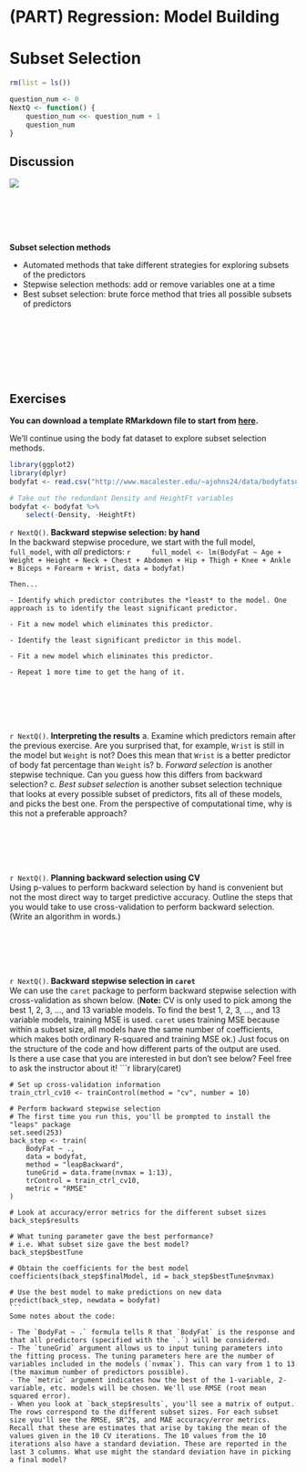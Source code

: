 # (PART) Regression: Model Building {-}

# Subset Selection

```r
rm(list = ls())

question_num <- 0
NextQ <- function() {
    question_num <<- question_num + 1
    question_num
}
```

## Discussion

![](images/class_flow2.png)

<br>
<br>
<br>
<br>

**Subset selection methods**

- Automated methods that take different strategies for exploring subsets of the predictors
- Stepwise selection methods: add or remove variables one at a time
- Best subset selection: brute force method that tries all possible subsets of predictors

<br>
<br>
<br>
<br>
<br>
<br>


## Exercises

**You can download a template RMarkdown file to start from [here](template_rmds/05-subset-selection.Rmd).**

We'll continue using the body fat dataset to explore subset selection methods.

```r
library(ggplot2)
library(dplyr)
bodyfat <- read.csv("http://www.macalester.edu/~ajohns24/data/bodyfatsub.csv")

# Take out the redundant Density and HeightFt variables
bodyfat <- bodyfat %>% 
    select(-Density, -HeightFt)
```


`r NextQ()`. **Backward stepwise selection: by hand**    
    In the backward stepwise procedure, we start with the full model, `full_model`, with *all* predictors:
    ```r
    full_model <- lm(BodyFat ~ Age + Weight + Height + Neck + Chest + Abdomen + Hip + Thigh + Knee + Ankle + Biceps + Forearm + Wrist, data = bodyfat)
    ```

    Then...    

    - Identify which predictor contributes the *least* to the model. One approach is to identify the least significant predictor.    
    
    - Fit a new model which eliminates this predictor.    
    
    - Identify the least significant predictor in this model.          
    
    - Fit a new model which eliminates this predictor.    

    - Repeat 1 more time to get the hang of it.    

<br>
<br>
<br>
<br>

`r NextQ()`. **Interpreting the results**
    a. Examine which predictors remain after the previous exercise. Are you surprised that, for example, `Wrist` is still in the model but `Weight` is not? Does this mean that `Wrist` is a better predictor of body fat percentage than `Weight` is?
    b. *Forward selection* is another stepwise technique. Can you guess how this differs from backward selection?
    c. *Best subset selection* is another subset selection technique that looks at every possible subset of predictors, fits all of these models, and picks the best one. From the perspective of computational time, why is this not a preferable approach?

<br>
<br>
<br>
<br>

`r NextQ()`. **Planning backward selection using CV**    
    Using p-values to perform backward selection by hand is convenient but not the most direct way to target predictive accuracy. Outline the steps that you would take to use cross-validation to perform backward selection. (Write an algorithm in words.)

<br>
<br>
<br>
<br>

`r NextQ()`. **Backward stepwise selection in `caret`**    
    We can use the `caret` package to perform backward stepwise selection with cross-validation as shown below. (**Note:** CV is only used to pick among the best 1, 2, 3, ..., and 13 variable models. To find the best 1, 2, 3, ..., and 13 variable models, training MSE is used. `caret` uses training MSE because within a subset size, all models have the same number of coefficients, which makes both ordinary R-squared and training MSE ok.) Just focus on the structure of the code and how different parts of the output are used.    
    Is there a use case that you are interested in but don't see below? Feel free to ask the instructor about it!
    ```r
    library(caret)
    
    # Set up cross-validation information
    train_ctrl_cv10 <- trainControl(method = "cv", number = 10)

    # Perform backward stepwise selection
    # The first time you run this, you'll be prompted to install the "leaps" package
    set.seed(253)
    back_step <- train(
        BodyFat ~ .,
        data = bodyfat,
        method = "leapBackward",
        tuneGrid = data.frame(nvmax = 1:13),
        trControl = train_ctrl_cv10,
        metric = "RMSE"
    )

    # Look at accuracy/error metrics for the different subset sizes
    back_step$results

    # What tuning parameter gave the best performance?
    # i.e. What subset size gave the best model?
    back_step$bestTune

    # Obtain the coefficients for the best model
    coefficients(back_step$finalModel, id = back_step$bestTune$nvmax)

    # Use the best model to make predictions on new data
    predict(back_step, newdata = bodyfat)
    ```
    Some notes about the code:

    - The `BodyFat ~ .` formula tells R that `BodyFat` is the response and that all predictors (specified with the `.`) will be considered.
    - The `tuneGrid` argument allows us to input tuning parameters into the fitting process. The tuning parameters here are the number of variables included in the models (`nvmax`). This can vary from 1 to 13 (the maximum number of predictors possible).
    - The `metric` argument indicates how the best of the 1-variable, 2-variable, etc. models will be chosen. We'll use RMSE (root mean squared error).
    - When you look at `back_step$results`, you'll see a matrix of output. The rows correspond to the different subset sizes. For each subset size you'll see the RMSE, $R^2$, and MAE accuracy/error metrics. Recall that these are estimates that arise by taking the mean of the values given in the 10 CV iterations. The 10 values from the 10 iterations also have a standard deviation. These are reported in the last 3 columns. What use might the standard deviation have in picking a final model?



